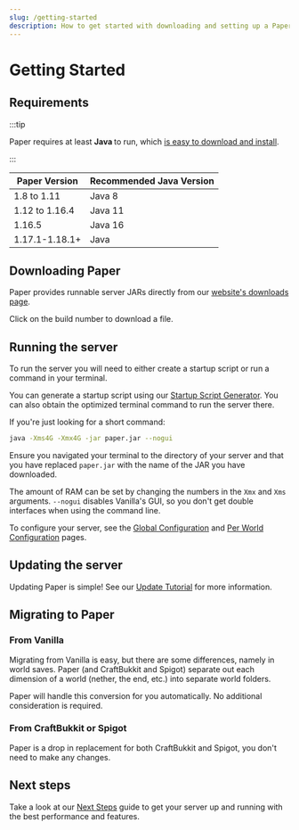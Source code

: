 ---
slug: /getting-started
description: How to get started with downloading and setting up a Paper server.
---

# Getting Started

## Requirements

:::tip

Paper requires at least **Java <Property name="PAPER_JAVA_MIN" />** to run, which [is easy to download and install](/misc/java-install).

:::

| Paper Version  | Recommended Java Version                |
|----------------|-----------------------------------------|
| 1.8 to 1.11    | Java 8                                  |
| 1.12 to 1.16.4 | Java 11                                 |
| 1.16.5         | Java 16                                 |
| 1.17.1-1.18.1+ | Java <Property name="PAPER_JAVA_MIN" /> |

## Downloading Paper

Paper provides runnable server JARs directly from our
[website's downloads page](https://papermc.io/downloads).

Click on the build number to download a file.

## Running the server

To run the server you will need to either create a startup script
or run a command in your terminal.

You can generate a startup script using our [Startup Script Generator](/misc/tools/start-script-gen).
You can also obtain the optimized terminal command to run the server there.

If you're just looking for a short command:
```bash
java -Xms4G -Xmx4G -jar paper.jar --nogui
```
Ensure you navigated your terminal to the directory of your server
and that you have replaced `paper.jar` with the name of the JAR you have downloaded.

The amount of RAM can be set by changing the numbers in the `Xmx` and `Xms` arguments.
`--nogui` disables Vanilla's GUI, so you don't get double interfaces when using the command line.

To configure your server, see the [Global Configuration](../reference/configuration/global-configuration.mdx) and
[Per World Configuration](../reference/configuration/world-configuration.mdx) pages.

## Updating the server

Updating Paper is simple! See our [Update Tutorial](../how-to/update.md) for more information.

## Migrating to Paper

### From Vanilla

Migrating from Vanilla is easy, but there are some differences, namely in world saves. Paper (and
CraftBukkit and Spigot) separate out each dimension of a world (nether, the end, etc.) into separate
world folders.

Paper will handle this conversion for you automatically. No additional consideration is required.

### From CraftBukkit or Spigot

Paper is a drop in replacement for both CraftBukkit and Spigot, you don't need to make any changes.

## Next steps

Take a look at our [Next Steps](/paper/next-steps) guide to get your server up and running with the best performance and
features.
